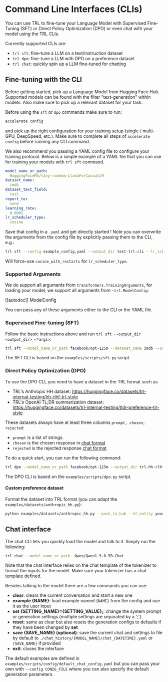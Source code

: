 # Command Line Interfaces (CLIs)

You can use TRL to fine-tune your Language Model with Supervised Fine-Tuning (SFT) or Direct Policy Optimization (DPO) or even chat with your model using the TRL CLIs.

Currently supported CLIs are:

- `trl sft`: fine-tune a LLM on a text/instruction dataset
- `trl dpo`: fine-tune a LLM with DPO on a preference dataset 
- `trl chat`: quickly spin up a LLM fine-tuned for chatting

## Fine-tuning with the CLI

Before getting started, pick up a Language Model from Hugging Face Hub. Supported models can be found with the filter "text-generation" within models. Also make sure to pick up a relevant dataset for your task.

Before using the `sft` or `dpo` commands make sure to run:
```bash
accelerate config
```
and pick up the right configuration for your training setup (single / multi-GPU, DeepSpeed, etc.). Make sure to complete all steps of `accelerate config` before running any CLI command.

We also recommend you passing a YAML config file to configure your training protocol. Below is a simple example of a YAML file that you can use for training your models with `trl sft` command.

```yaml
model_name_or_path:
  HuggingFaceM4/tiny-random-LlamaForCausalLM
dataset_name:
  imdb
dataset_text_field:
  text
report_to:
  none
learning_rate:
  0.0001
lr_scheduler_type:
  cosine
```

Save that config in a `.yaml` and get directly started ! Note you can overwrite the arguments from the config file by explicitly passing them to the CLI, e.g.:

```bash
trl sft --config example_config.yaml --output_dir test-trl-cli --lr_scheduler_type cosine_with_restarts
```

Will force-use `cosine_with_restarts` for `lr_scheduler_type`.

### Supported Arguments 

We do support all arguments from `transformers.TrainingArguments`, for loading your model, we support all arguments from `~trl.ModelConfig`:

[[autodoc]] ModelConfig

You can pass any of these arguments either to the CLI or the YAML file.

### Supervised Fine-tuning (SFT)

Follow the basic instructions above and run `trl sft --output_dir <output_dir> <*args>`: 

```bash
trl sft --model_name_or_path facebook/opt-125m --dataset_name imdb --output_dir opt-sft-imdb
```

The SFT CLI is based on the `examples/scripts/sft.py` script.

### Direct Policy Optimization (DPO)

To use the DPO CLI, you need to have a dataset in the TRL format such as 

* TRL's Anthropic HH dataset: https://huggingface.co/datasets/trl-internal-testing/hh-rlhf-trl-style
* TRL's OpenAI TL;DR summarization dataset: https://huggingface.co/datasets/trl-internal-testing/tldr-preference-trl-style

These datasets always have at least three columns `prompt, chosen, rejected`:

* `prompt` is a list of strings.
* `chosen` is the chosen response in [chat format](https://huggingface.co/docs/transformers/main/en/chat_templating)
* `rejected` is the rejected response [chat format](https://huggingface.co/docs/transformers/main/en/chat_templating) 


To do a quick start, you can run the following command:

```bash
trl dpo --model_name_or_path facebook/opt-125m --output_dir trl-hh-rlhf --dataset_name trl-internal-testing/hh-rlhf-trl-style
```


The DPO CLI is based on the `examples/scripts/dpo.py` script.


#### Custom preference dataset

Format the dataset into TRL format (you can adapt the `examples/datasets/anthropic_hh.py`):

```bash
python examples/datasets/anthropic_hh.py --push_to_hub --hf_entity your-hf-org
```

## Chat interface

The chat CLI lets you quickly load the model and talk to it. Simply run the following:

```bash
trl chat --model_name_or_path  Qwen/Qwen1.5-0.5B-Chat 
```

Note that the chat interface relies on the chat template of the tokenizer to format the inputs for the model. Make sure your tokenizer has a chat template defined.

Besides talking to the model there are a few commands you can use:

- **clear**: clears the current conversation and start a new one
- **example {NAME}**: load example named `{NAME}` from the config and use it as the user input
- **set {SETTING_NAME}={SETTING_VALUE};**: change the system prompt or generation settings (multiple settings are separated by a ';').
- **reset**: same as clear but also resets the generation configs to defaults if they have been changed by **set**
- **save {SAVE_NAME} (optional)**: save the current chat and settings to file by default to `./chat_history/{MODEL_NAME}/chat_{DATETIME}.yaml` or `{SAVE_NAME}` if provided
- **exit**: closes the interface

The default examples are defined in `examples/scripts/config/default_chat_config.yaml` but you can pass your own with `--config CONIG_FILE` where you can also specify the default generation parameters.